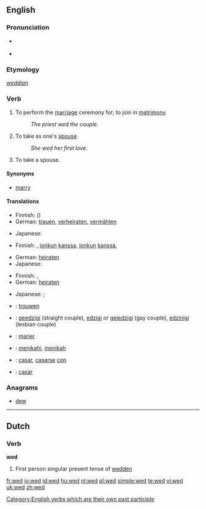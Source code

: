 ==English==

===Pronunciation===
* {{IPA|/'wεd/}} {{SAMPA|/"wEd/}} {{enPR|wĕdʹ}}
* {{audio|en-us-wed.ogg|Audio (US)}}
*: {{rhymes|ɛd}}

===Etymology===
{{etyl|ang}} ''[[weddian]]''

===Verb===
{{en-verb|weds|wedding|'''wed '''or''' [[wedded]]'''|'''wed '''or''' [[wedded]]'''}}

# {{transitive}} To perform the [[marriage]] ceremony for; to join in [[matrimony]].
#: ''The priest wed the couple.''
# {{transitive}} To take as one's [[spouse]].
#: ''She wed her first love.''
# {{intransitive}} To take a spouse.

====Synonyms====
* [[marry]]

====Translations====
{{trans-top|to join in matrimony}}
* Finnish: {{t-|fi|vihkiä}} ({{t+|fi|avioliitto|alt=avioliittoon}})
* German: [[trauen]], [[verheiraten]], [[vermählen]]
{{trans-mid}}
* Japanese: {{t|ja|結婚する|tr=kekkon suru|sc=Jpan}}
{{trans-bottom}}

{{trans-top|transitive: to take as one's spouse}}
* Finnish: {{t+|fi|naida}}, {{t+|fi|avioitua}} [[jonkun]] [[kanssa]], {{t-|fi|mennä naimisiin}} [[jonkun]] [[kanssa]], {{t+|fi|ottaa}} {{t+|fi|puoliso|puolisokseen}}
{{trans-mid}}
* German: [[heiraten]]
* Japanese: {{t|ja|結婚する|tr=kekkon suru|sc=Jpan}}
{{trans-bottom}}

{{trans-top|intransitive: to take a spouse}}
* Finnish: {{t+|fi|avioitua}}, {{t-|fi|mennä naimisiin}}
* German: [[heiraten]]
{{trans-mid}}
* Japanese: {{t|ja|結婚する|tr=kekkon suru|sc=Jpan}}; {{qualifier|male's action}} {{t|ja|めとる|tr=metoru|sc=Jpan}}
{{trans-bottom}}

{{checktrans-top}}
* {{ttbc|Dutch}}: [[trouwen]]
* {{ttbc|Esperanto}}: [[geedzigi]] (straight couple), [[edzigi]] or [[gejedzigi]] (gay couple), [[edzinigi]] (lesbian couple)
* {{ttbc|French}}: [[marier]]
* {{ttbc|Indonesian}}: [[nikah|menikahi]], [[nikah|menikah]]
* {{ttbc|Spanish}}: [[casar]], [[casarse]] [[con]]
* {{ttbc|Portuguese}}: [[casar]]
{{trans-bottom}}

===Anagrams===
* [[dew]]

[[Category:English verbs which are their own past participle]]

----

==Dutch==

===Verb===
'''wed'''

# First person singular present tense of [[wedden]]

[[fr:wed]]
[[io:wed]]
[[id:wed]]
[[hu:wed]]
[[nl:wed]]
[[pl:wed]]
[[simple:wed]]
[[te:wed]]
[[vi:wed]]
[[uk:wed]]
[[zh:wed]]